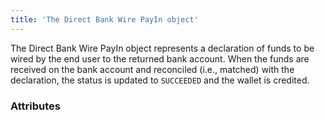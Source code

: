 ```yaml
---
title: 'The Direct Bank Wire PayIn object'  
---
```


  

The Direct Bank Wire PayIn object represents a declaration of funds to be wired by the end user to the returned bank account. When the funds are received on the bank account and reconciled (i.e., matched) with the declaration, the status is updated to `SUCCEEDED` and the wallet is credited.  

### Attributes  

<Id />  

<Tag />  

<CreationDate />  

<ResultCode />  

<ResultMessage />  

<AuthorId1 />  

<CreditedUserId />  

<DebitedFunds13 />  

<CreditedFunds10 />  

<Fees10 />  

<Status1 />  

<ExecutionDate />  

<Type />  

<Nature />  

<CreditedWalletId1 />  

<PaymentType />  

<ExecutionType />  

<DeclaredDebitedFunds />  

<DeclaredFees />  

<WireReference />  

<BankAccount />  

<ProfilingAttemptReference />